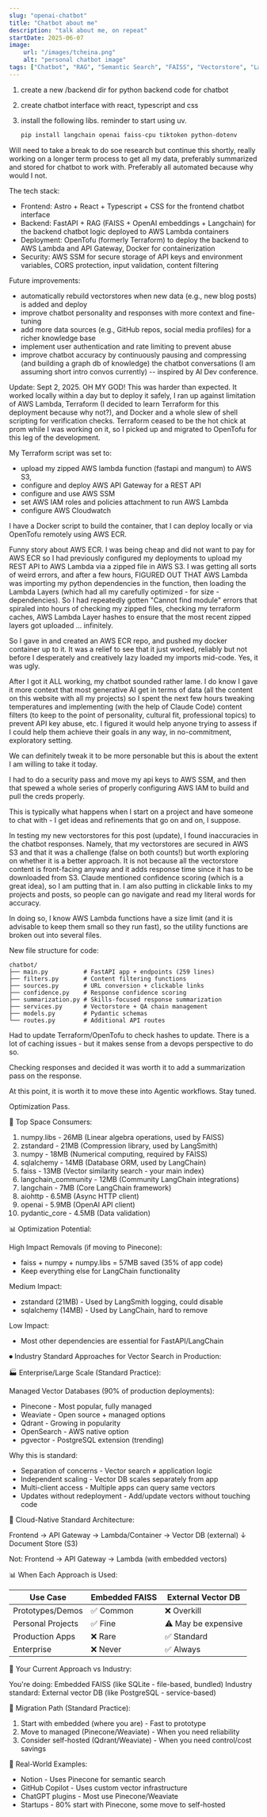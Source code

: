 ```yaml
---
slug: "openai-chatbot"
title: "Chatbot about me"
description: "talk about me, on repeat"
startDate: 2025-06-07
image:
    url: "/images/tcheina.png"
    alt: "personal chatbot image"
tags: ["Chatbot", "RAG", "Semantic Search", "FAISS", "Vectorstore", "Langchain", "OpenAI", "FastAPI", "AWS Lambda"]
---
```

1. create a new /backend dir for python backend code for chatbot
2. create chatbot interface with react, typescript and css
3. install the following libs.  reminder to start using uv.

    ```bash
   pip install langchain openai faiss-cpu tiktoken python-dotenv
    ```

Will need to take a break to do soe research but continue this shortly, really working on a longer term process to
get all my data, preferably summarized and stored for chatbot to work with.  Preferably all automated because why
would I not.

The tech stack:
- Frontend: Astro + React + Typescript + CSS for the frontend chatbot interface
- Backend: FastAPI + RAG (FAISS + OpenAI embeddings + Langchain) for the backend chatbot logic deployed to AWS
Lambda containers
- Deployment: OpenTofu (formerly Terraform) to deploy the backend to AWS Lambda and API Gateway, Docker for containerization
- Security: AWS SSM for secure storage of API keys and environment variables, CORS protection, input validation,
content filtering

Future improvements:
- automatically rebuild vectorstores when new data (e.g., new blog posts) is added and deploy
- improve chatbot personality and responses with more context and fine-tuning
- add more data sources (e.g., GitHub repos, social media profiles) for a richer knowledge base
- implement user authentication and rate limiting to prevent abuse
- improve chatbot accuracy by continuously pausing and compressing (and building a graph db of knowledge) the
chatbot conversations (I am assuming short intro convos currently) -- inspired by AI Dev conference.

Update: Sept 2, 2025.
OH MY GOD!  This was harder than expected.  It worked locally within a day but to deploy it safely, I ran up against
limitation of AWS Lambda, Terraform (I decided to learn Terraform for this deployment because why not?), and Docker
and a whole slew of shell scripting for verification checks.  Terraform ceased to be the hot chick at prom while I
was working on it, so I picked up and migrated to OpenTofu for this leg of the development.

My Terraform script was set to:
- upload my zipped AWS lambda function (fastapi and mangum) to AWS S3,
- configure and deploy AWS API Gateway for a REST API
- configure and use AWS SSM
- set AWS IAM roles and policies attachment to run AWS Lambda
- configure AWS Cloudwatch

I have a Docker script to build the container, that I can deploy locally or via OpenTofu remotely using AWS ECR.

Funny story about AWS ECR.  I was being cheap and did not want to pay for AWS ECR so I had previously configured my
deployments to upload my REST API to AWS Lambda via a zipped file in AWS S3.  I was getting all sorts of weird
errors, and after a few hours, FIGURED OUT THAT AWS Lambda was importing my python dependencies in the function,
then loading the Lambda Layers (which had all my carefully optimized - for size - dependencies).  So I had
repeatedly gotten "Cannot find module" errors that spiraled into hours of checking my zipped files, checking my
terraform caches, AWS Lambda Layer hashes to ensure that the most recent zipped layers got uploaded ... infinitely.

So I gave in and created an AWS ECR repo, and pushed my docker container up to it.  It was a relief to see that it
just worked, reliably but not before I desperately and creatively lazy loaded my imports mid-code.  Yes, it was ugly.

After I got it ALL working, my chatbot sounded rather lame.  I do know I gave it more context that most generative
AI get in terms of data (all the content on this website with all my projects) so I spent the next few hours
tweaking temperatures and implementing (with the help of Claude Code) content filters (to keep to the point of
personality, cultural fit, professional topics) to prevent API key abuse, etc.  I figured it would help anyone
trying to assess if I could help them achieve their goals in any way, in no-commitment, exploratory setting.

We can definitely tweak it to be more personable but this is about the extent I am willing to take it today.

I had to do a security pass and move my api keys to AWS SSM, and then that spewed a whole series of properly
configuring AWS IAM to build and pull the creds properly.

This is typically what happens when I start on a project and have someone to chat with - I get ideas and refinements
that go on and on, I suppose.

In testing my new vectorstores for this post (update), I found inaccuracies in the chatbot responses.  Namely,
that my vectorstores are secured in AWS S3 and that it was a challenge (false on both counts!) but worth
exploring on whether it is a better approach.  It is not because all the vectorstore content is front-facing
anyway and it adds response time since it has to be downloaded from S3.  Claude  mentioned confidence scoring (which
is a great idea), so I am putting that in.  I am also putting in clickable links to my projects and posts, so people
can go navigate and read my literal words for accuracy.

In doing so, I know AWS Lambda functions have a size limit (and it is advisable to keep them small so they run fast),
so the utility functions are broken out into several files.

New file structure for code:

```
chatbot/
├── main.py          # FastAPI app + endpoints (259 lines)
├── filters.py       # Content filtering functions
├── sources.py       # URL conversion + clickable links
├── confidence.py    # Response confidence scoring
├── summarization.py # Skills-focused response summarization
├── services.py      # Vectorstore + QA chain management
├── models.py        # Pydantic schemas
└── routes.py        # Additional API routes
```

Had to update Terraform/OpenTofu to check hashes to update.  There is a lot of caching issues - but it makes sense
from a devops perspective to do so.

Checking responses and decided it was worth it to add a summarization pass on the response.

At this point, it is worth it to move these into Agentic workflows.  Stay tuned.

Optimization Pass.

🎯 Top Space Consumers:

  1. numpy.libs - 26MB (Linear algebra operations, used by FAISS)
  2. zstandard - 21MB (Compression library, used by LangSmith)
  3. numpy - 18MB (Numerical computing, required by FAISS)
  4. sqlalchemy - 14MB (Database ORM, used by LangChain)
  5. faiss - 13MB (Vector similarity search - your main index)
  6. langchain_community - 12MB (Community LangChain integrations)
  7. langchain - 7MB (Core LangChain framework)
  8. aiohttp - 6.5MB (Async HTTP client)
  9. openai - 5.9MB (OpenAI API client)
  10. pydantic_core - 4.5MB (Data validation)

📊 Optimization Potential:

High Impact Removals (if moving to Pinecone):
  - faiss + numpy + numpy.libs = 57MB saved (35% of app code)
  - Keep everything else for LangChain functionality

Medium Impact:
  - zstandard (21MB) - Used by LangSmith logging, could disable
  - sqlalchemy (14MB) - Used by LangChain, hard to remove

Low Impact:
  - Most other dependencies are essential for FastAPI/LangChain


⏺ Industry Standard Approaches for Vector Search in Production:

🏭 Enterprise/Large Scale (Standard Practice):

Managed Vector Databases (90% of production deployments):
  - Pinecone - Most popular, fully managed
  - Weaviate - Open source + managed options
  - Qdrant - Growing in popularity
  - OpenSearch - AWS native option
  - pgvector - PostgreSQL extension (trending)

Why this is standard:
  - Separation of concerns - Vector search ≠ application logic
  - Independent scaling - Vector DB scales separately from app
  - Multi-client access - Multiple apps can query same vectors
  - Updates without redeployment - Add/update vectors without touching code

🏢 Cloud-Native Standard Architecture:

Frontend → API Gateway → Lambda/Container → Vector DB (external)
↓
Document Store (S3)

Not:
Frontend → API Gateway → Lambda (with embedded vectors)

📊 When Each Approach is Used:

| Use Case          | Embedded FAISS | External Vector DB  |
  |-------------------|----------------|---------------------|
| Prototypes/Demos  | ✅ Common       | ❌ Overkill          |
| Personal Projects | ✅ Fine         | ⚠️ May be expensive |
| Production Apps   | ❌ Rare         | ✅ Standard          |
| Enterprise        | ❌ Never        | ✅ Always            |

🎯 Your Current Approach vs Industry:

You're doing: Embedded FAISS (like SQLite - file-based, bundled)
Industry standard: External vector DB (like PostgreSQL - service-based)

🚀 Migration Path (Standard Practice):

  1. Start with embedded (where you are) - Fast to prototype
  2. Move to managed (Pinecone/Weaviate) - When you need reliability
  3. Consider self-hosted (Qdrant/Weaviate) - When you need control/cost savings

💼 Real-World Examples:

  - Notion - Uses Pinecone for semantic search
  - GitHub Copilot - Uses custom vector infrastructure
  - ChatGPT plugins - Most use Pinecone/Weaviate
  - Startups - 80% start with Pinecone, some move to self-hosted

